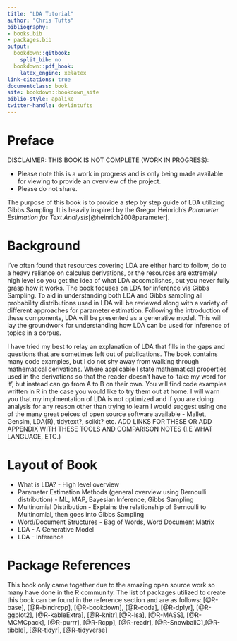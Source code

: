 ```yaml
---
title: "LDA Tutorial"
author: "Chris Tufts"
bibliography:
- books.bib
- packages.bib
output:
  bookdown::gitbook: 
    split_bib: no
  bookdown::pdf_book:
    latex_engine: xelatex
link-citations: true
documentclass: book
site: bookdown::bookdown_site
biblio-style: apalike
twitter-handle: devlintufts
---
```


# Preface {-}

DISCLAIMER: THIS BOOK IS NOT COMPLETE (WORK IN PROGRESS):

* Please note this is a work in progress and is only being made available for viewing to provide an overview of the project.
* Please do not share.

The purpose of this book is to provide a step by step guide of LDA utilizing Gibbs Sampling.  It is
heavily inspired by the Gregor Heinrich's _Parameter Estimation for Text Analysis_[@heinrich2008parameter]. 

# Background {-}
I've often found that resources covering LDA are either hard to follow, do to a heavy reliance on calculus derivations, or the resources are extremely high level so you get the idea of what LDA accomplishes, but you never fully grasp how it works. The book focuses on LDA for inference via Gibbs Sampling. To aid in understanding both LDA and Gibbs sampling all probability distributions used in LDA will be reviewed along with a variety of different approaches for parameter estimation. Following the introduction of these components, LDA will be presented as a generative model.  This will lay the groundwork for understanding how LDA can be used for inference of topics in a corpus.  

I have tried my best to relay an explanation of LDA that fills in the gaps and questions that are sometimes left out of publications. The book contains many code examples, but I do not shy away from walking through mathematical derivations. Where applicable I state mathematical properties used in the derivations so that the reader doesn't have to 'take my word for it', but instead can go from A to B on their own.  You will find code examples written in R in the case you would like to try them out at home. I will warn you that my implmentation of LDA is not optimized and if you are doing analysis for any reason other than trying to learn I would suggest using one of the many great peices of open source software available - Mallet, Gensim, LDA(R), tidytext?, scikit? etc. ADD LINKS FOR THESE OR ADD APPENDIX WITH THESE TOOLS AND COMPARISON NOTES (I.E WHAT LANGUAGE, ETC.)

# Layout of Book {-}

* What is LDA? - High level overview
* Parameter Estimation Methods (general overview using Bernoulli distribution) - ML, MAP, Bayesian Inference, Gibbs Sampling
* Multinomial Distribution - Explains the relationship of Bernoulli to Multinomial, then goes into Gibbs Sampling 
* Word/Document Structures - Bag of Words, Word Document Matrix
* LDA - A Generative Model
* LDA - Inference

# Package References {-}
This book only came together due to the amazing open source work so many have done in the R community. The list of packages utilized to create this book can be found in the reference section and are as follows:
[@R-base], [@R-bindrcpp], [@R-bookdown], [@R-coda], [@R-dplyr], [@R-ggplot2], [@R-kableExtra], [@R-knitr],[@R-lsa], [@R-MASS], [@R-MCMCpack], [@R-purrr], [@R-Rcpp], [@R-readr], [@R-SnowballC],[@R-tibble], [@R-tidyr], [@R-tidyverse] 
